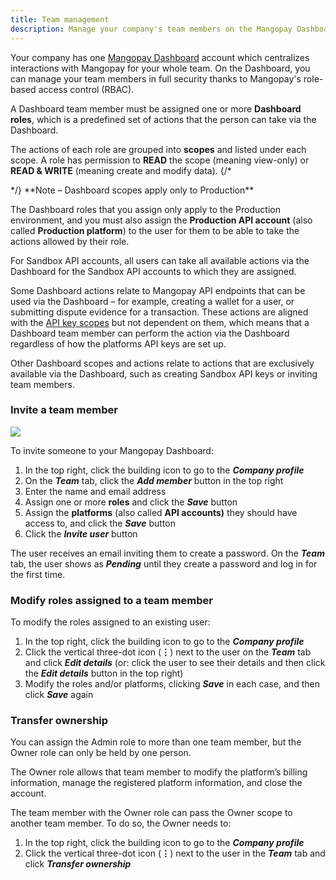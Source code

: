 ```yaml
---
title: Team management
description: Manage your company's team members on the Mangopay Dashboard using role-based access control (RBAC)
---
```


Your company has one <a href="https://hub.mangopay.com/" target="_blank">Mangopay Dashboard</a> account which centralizes interactions with Mangopay for your whole team. On the Dashboard, you can manage your team members in full security thanks to Mangopay's role-based access control (RBAC).

A Dashboard team member must be assigned one or more **Dashboard roles**, which is a predefined set of actions that the person can take via the Dashboard.

The actions of each role are grouped into **scopes** and listed under each scope. A role has permission to **READ** the scope (meaning view-only) or **READ & WRITE** (meaning create and modify data).
{/* 
<CardGroup cols={2}>
<Card title="Roles, scopes, and actions" href="/dashboard/team/roles">

</Card>
</CardGroup> */}

<Note>
**Note – Dashboard scopes apply only to Production**

The Dashboard roles that you assign only apply to the Production environment, and you must also assign the **Production API account** (also called **Production platform**) to the user for them to be able to take the actions allowed by their role.

For Sandbox API accounts, all users can take all available actions via the Dashboard for the Sandbox API accounts to which they are assigned.
</Note>

Some Dashboard actions relate to Mangopay API endpoints that can be used via the Dashboard – for example, creating a wallet for a user, or submitting dispute evidence for a transaction. These actions are aligned with the [API key scopes](/api-reference/overview/api-keys) but not dependent on them, which means that a Dashboard team member can perform the action via the Dashboard regardless of how the platforms API keys are set up.

Other Dashboard scopes and actions relate to actions that are exclusively available via the Dashboard, such as creating Sandbox API keys or inviting team members.

### Invite a team member

<img src="/images/dashboard-team-invite.png" class="rounded-lg"/>

To invite someone to your Mangopay Dashboard: 

1. In the top right, click the building icon to go to the ***Company profile***
2. On the ***Team*** tab, click the ***Add member*** button in the top right
3. Enter the name and email address 
4. Assign one or more **roles** and click the ***Save*** button
5. Assign the **platforms** (also called **API accounts)** they should have access to, and click the ***Save*** button
6. Click the ***Invite user*** button

The user receives an email inviting them to create a password. On the ***Team*** tab, the user shows as ***Pending*** until they create a password and log in for the first time.

### Modify roles assigned to a team member

To modify the roles assigned to an existing user: 

1. In the top right, click the building icon to go to the ***Company profile***
2. Click the vertical three-dot icon (**⋮**) next to the user on the ***Team*** tab and click ***Edit details*** (or: click the user to see their details and then click the ***Edit details*** button in the top right)
3. Modify the roles and/or platforms, clicking ***Save*** in each case, and then click ***Save*** again

### Transfer ownership

You can assign the Admin role to more than one team member, but the Owner role can only be held by one person.

The Owner role allows that team member to modify the platform’s billing information, manage the registered platform information, and close the account. 

The team member with the Owner role can pass the Owner scope to another team member. To do so, the Owner needs to:

1. In the top right, click the building icon to go to the ***Company profile***
2. Click the vertical three-dot icon (**⋮**) next to the user in the ***Team*** tab and click ***Transfer ownership***